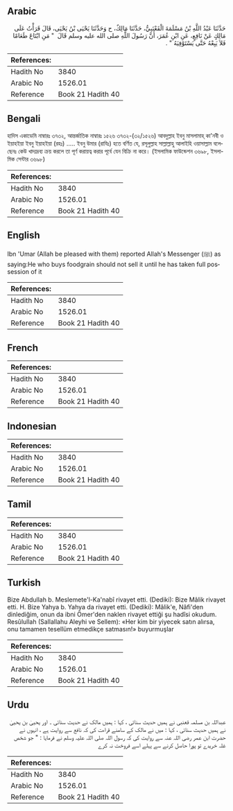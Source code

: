 ## Arabic


<div dir="rtl" lang="ar" style={{fontSize:'larger',backgroundColor:'#f8f9fa',padding:20}}>
حَدَّثَنَا عَبْدُ اللَّهِ بْنُ مَسْلَمَةَ الْقَعْنَبِيُّ، حَدَّثَنَا مَالِكٌ، ح وَحَدَّثَنَا يَحْيَى بْنُ يَحْيَى، قَالَ قَرَأْتُ عَلَى مَالِكٍ عَنْ نَافِعٍ، عَنِ ابْنِ عُمَرَ، أَنَّ رَسُولَ اللَّهِ صلى الله عليه وسلم قَالَ ‏ "‏ مَنِ ابْتَاعَ طَعَامًا فَلاَ يَبِعْهُ حَتَّى يَسْتَوْفِيَهُ ‏"‏ ‏.‏
</div>
<div style={{backgroundColor:'#f8f9fa',padding:20, marginBottom: 10}}><table> <thead> <tr> <th>References:</th> <th></th> </tr> </thead> <tbody><tr><td>Hadith No</td><td>3840</td></tr><tr><td>Arabic No</td><td>1526.01</td></tr><tr><td>Reference</td><td>Book 21 Hadith 40</td></tr></tbody></table></div>

## Bengali


<div dir="ltr" lang="bn" style={{fontSize:'larger',backgroundColor:'#f8f9fa',padding:20}}>
হাদিস একাডেমি নাম্বারঃ ৩৭৩২, আন্তর্জাতিক নাম্বারঃ ১৫২৬ ৩৭৩২-(৩২/১৫২৬) আবদুল্লাহ ইবনু মাসলামাহ্ কা'নবী ও ইয়াহইয়া ইবনু ইয়াহইয়া (রহঃ) ..... ইবনু উমার (রাযিঃ) হতে বর্ণিত যে, রসূলুল্লাহ সাল্লাল্লাহু আলাইহি ওয়াসাল্লাম বলেছেনঃ কেউ খাদ্যদ্রব্য ক্রয় করলে তা পূর্ণ করায়ত্ব করার পূর্বে যেন বিক্রি না করে। (ইসলামিক ফাউন্ডেশন ৩৬৯৮, ইসলামিক সেন্টার ৩৬৯৮)
</div>
<div style={{backgroundColor:'#f8f9fa',padding:20, marginBottom: 10}}><table> <thead> <tr> <th>References:</th> <th></th> </tr> </thead> <tbody><tr><td>Hadith No</td><td>3840</td></tr><tr><td>Arabic No</td><td>1526.01</td></tr><tr><td>Reference</td><td>Book 21 Hadith 40</td></tr></tbody></table></div>

## English


<div dir="ltr" lang="en" style={{fontSize:'larger',backgroundColor:'#f8f9fa',padding:20}}>
Ibn 'Umar (Allah be pleased with them) reported Allah's Messenger (ﷺ) as saying:He who buys foodgrain should not sell it until he has taken full possession of it
</div>
<div style={{backgroundColor:'#f8f9fa',padding:20, marginBottom: 10}}><table> <thead> <tr> <th>References:</th> <th></th> </tr> </thead> <tbody><tr><td>Hadith No</td><td>3840</td></tr><tr><td>Arabic No</td><td>1526.01</td></tr><tr><td>Reference</td><td>Book 21 Hadith 40</td></tr></tbody></table></div>

## French


<div dir="ltr" lang="fr" style={{fontSize:'larger',backgroundColor:'#f8f9fa',padding:20}}>

</div>
<div style={{backgroundColor:'#f8f9fa',padding:20, marginBottom: 10}}><table> <thead> <tr> <th>References:</th> <th></th> </tr> </thead> <tbody><tr><td>Hadith No</td><td>3840</td></tr><tr><td>Arabic No</td><td>1526.01</td></tr><tr><td>Reference</td><td>Book 21 Hadith 40</td></tr></tbody></table></div>

## Indonesian


<div dir="ltr" lang="id" style={{fontSize:'larger',backgroundColor:'#f8f9fa',padding:20}}>

</div>
<div style={{backgroundColor:'#f8f9fa',padding:20, marginBottom: 10}}><table> <thead> <tr> <th>References:</th> <th></th> </tr> </thead> <tbody><tr><td>Hadith No</td><td>3840</td></tr><tr><td>Arabic No</td><td>1526.01</td></tr><tr><td>Reference</td><td>Book 21 Hadith 40</td></tr></tbody></table></div>

## Tamil


<div dir="ltr" lang="ta" style={{fontSize:'larger',backgroundColor:'#f8f9fa',padding:20}}>

</div>
<div style={{backgroundColor:'#f8f9fa',padding:20, marginBottom: 10}}><table> <thead> <tr> <th>References:</th> <th></th> </tr> </thead> <tbody><tr><td>Hadith No</td><td>3840</td></tr><tr><td>Arabic No</td><td>1526.01</td></tr><tr><td>Reference</td><td>Book 21 Hadith 40</td></tr></tbody></table></div>

## Turkish


<div dir="ltr" lang="tr" style={{fontSize:'larger',backgroundColor:'#f8f9fa',padding:20}}>
Bize Abdullah b. Meslemete'l-Ka'nabî rivayet etti. (Dediki): Bize Mâlik rivayet etti. H. Bize Yahya b. Yahya da rivayet etti. (Dediki): Mâlik'e, Nâfi'den dinlediğim, onun da ibni Ömer'den naklen rivayet ettiği şu hadîsi okudum. Resûlullah (Sallallahu Aleyhi ve Sellem): «Her kim bir yiyecek satın alırsa, onu tamamen tesellüm etmedikçe satmasın!» buyurmuşlar
</div>
<div style={{backgroundColor:'#f8f9fa',padding:20, marginBottom: 10}}><table> <thead> <tr> <th>References:</th> <th></th> </tr> </thead> <tbody><tr><td>Hadith No</td><td>3840</td></tr><tr><td>Arabic No</td><td>1526.01</td></tr><tr><td>Reference</td><td>Book 21 Hadith 40</td></tr></tbody></table></div>

## Urdu


<div dir="rtl" lang="ur" style={{fontSize:'larger',backgroundColor:'#f8f9fa',padding:20}}>
عبداللہ بن مسلمہ قعنبی نے ہمیں حدیث سنائی ، کہا : ہمیں مالک نے حدیث سنائی ۔ اور یحییٰ بن یحییٰ نے ہمیں حدیث سنائی ، کہا : میں نے مالک کے سامنے قراءت کی کہ نافع سے روایت ہے ، انہوں نے حضرت ابن عمر رضی اللہ عنہ سے روایت کی کہ رسول اللہ صلی اللہ علیہ وسلم نے فرمایا : " جو شخص غلہ خریدے تو پورا حاصل کرنے سے پہلے اسے فروخت نہ کرے
</div>
<div style={{backgroundColor:'#f8f9fa',padding:20, marginBottom: 10}}><table> <thead> <tr> <th>References:</th> <th></th> </tr> </thead> <tbody><tr><td>Hadith No</td><td>3840</td></tr><tr><td>Arabic No</td><td>1526.01</td></tr><tr><td>Reference</td><td>Book 21 Hadith 40</td></tr></tbody></table></div>